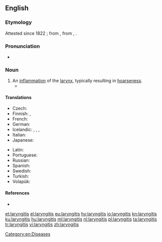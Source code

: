 ==English==
{{wikipedia}}

===Etymology===
Attested since 1822 {{C.E.}}; from {{etyl|la|en}} {{term|lang=la|larynx}}, from {{etyl|grc|en}} {{term|λάρυγξ|lang=grc}}, {{suffix||itis|lang=en}}.

===Pronunciation===
* {{a|US}} {{IPA|/læɹɪnˈdʒajɾɪs/|lang=en}}

===Noun===
{{en-noun|-}}

# An [[inflammation]] of the [[larynx]], typically resulting in [[hoarseness]].
#* {{quote-book
|year=1960
|author={{w|P. G. Wodehouse}}
|title={{w|Jeeves in the Offing}}
|section=chapter XI
|passage=The moment had come for the honeyed word. I lowered my voice to a confidential murmur, but on her inquiring if I had '''laryngitis''' raised it again.}}

====Translations====
{{trans-top|inflammation of the larynx}}
* Czech: {{t+|cs|laryngitida|f}}
* Finnish: {{t|fi|kurkunpään tulehdus}}, {{t+|fi|laryngiitti}}
* French: {{t+|fr|laryngite}}
* German: {{t+|de|Kehlkopfentzündung|f}}
* Icelandic: {{t|is|barkakýlisbólga|f}}, {{t|is|barkakýliskvef|n}}, {{t|is|raddbandakvef|n}}, {{t|is|barkabólga|f}}
* Italian: {{t|it|laringite|f}}
* Japanese: {{t|ja|喉頭炎|tr=[[こうとうえん]], [[koutouen]]|sc=Jpan}}
{{trans-mid}}
* Latin: {{t|la|laryngitis}}
* Portuguese: {{t+|pt|laringite}}
* Russian: {{t+|ru|ларинги́т|m}}
* Spanish: {{t|es|laringite}}
* Swedish: {{t+|sv|laryngit}}
* Turkish: {{t|tr|gırtlak yangısı}}
* Volapük: {{t|vo|larinaflamat}}
{{trans-bottom}}

====References====
* {{R:Online Etymology Dictionary}}

[[Category:en:Diseases]]

[[et:laryngitis]]
[[el:laryngitis]]
[[eu:laryngitis]]
[[hy:laryngitis]]
[[io:laryngitis]]
[[kn:laryngitis]]
[[ku:laryngitis]]
[[hu:laryngitis]]
[[ml:laryngitis]]
[[nl:laryngitis]]
[[pl:laryngitis]]
[[ta:laryngitis]]
[[tr:laryngitis]]
[[vi:laryngitis]]
[[zh:laryngitis]]